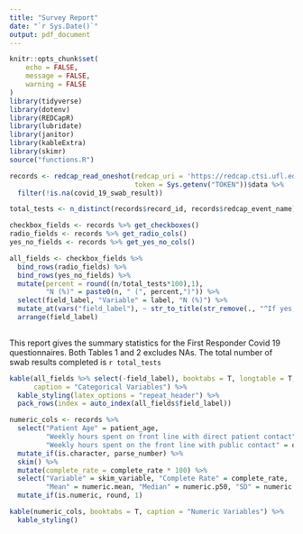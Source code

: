 ```yaml
---
title: "Survey Report"
date: "`r Sys.Date()`"
output: pdf_document
---
```


```r
knitr::opts_chunk$set(
	echo = FALSE,
	message = FALSE,
	warning = FALSE
)
library(tidyverse)
library(dotenv)
library(REDCapR)
library(lubridate)
library(janitor)
library(kableExtra)
library(skimr)
source("functions.R")
```

```r
records <- redcap_read_oneshot(redcap_uri = 'https://redcap.ctsi.ufl.edu/redcap/api/',
                               token = Sys.getenv("TOKEN"))$data %>% 
  filter(!is.na(covid_19_swab_result))

total_tests <- n_distinct(records$record_id, records$redcap_event_name)

checkbox_fields <- records %>% get_checkboxes()  
radio_fields <- records %>% get_radio_cols()
yes_no_fields <- records %>% get_yes_no_cols()

all_fields <- checkbox_fields %>% 
  bind_rows(radio_fields) %>% 
  bind_rows(yes_no_fields) %>% 
  mutate(percent = round((n/total_tests*100),1),
         "N (%)" = paste0(n, " (", percent,")")) %>% 
  select(field_label, "Variable" = label, "N (%)") %>% 
  mutate_at(vars("field_label"), ~ str_to_title(str_remove(., "^If yes, "))) %>% 
  arrange(field_label) 
  
```

This report gives the summary statistics for the First Responder Covid 19 questionnaires. Both Tables 1 and 2 excludes NAs. The total number of swab results completed is `r total_tests`
```r
kable(all_fields %>% select(-field_label), booktabs = T, longtable = T,
      caption = "Categorical Variables") %>% 
  kable_styling(latex_options = "repeat_header") %>% 
  pack_rows(index = auto_index(all_fields$field_label))
```

```r
numeric_cols <- records %>% 
  select("Patient Age" = patient_age, 
         "Weekly hours spent on front line with direct patient contact" = q_hours_contact_patient,   
         "Weekly hours spent on the front line with public contact" = q_hours_contact_public) %>% 
  mutate_if(is.character, parse_number) %>%   
  skim() %>% 
  mutate(complete_rate = complete_rate * 100) %>% 
  select("Variable" = skim_variable, "Complete Rate" = complete_rate,
         "Mean" = numeric.mean, "Median" = numeric.p50, "SD" = numeric.sd) %>%  
  mutate_if(is.numeric, round, 1)

```

```r
kable(numeric_cols, booktabs = T, caption = "Numeric Variables") %>% 
  kable_styling()
```

